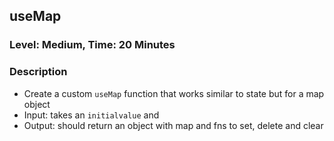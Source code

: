 ## useMap

### Level: Medium, Time: 20 Minutes

### Description

- Create a custom `useMap` function that works similar to state but for a map object
- Input: takes an `initialvalue` and
- Output: should return an object with map and fns to set, delete and clear
